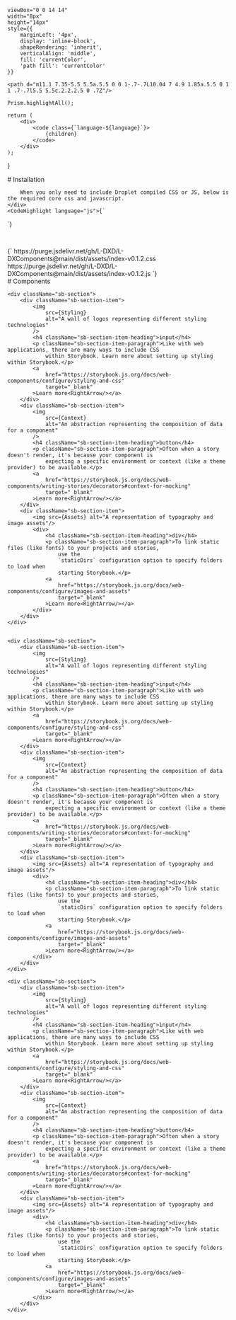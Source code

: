 



    viewBox="0 0 14 14"
    width="8px"
    height="14px"
    style={{
        marginLeft: '4px',
        display: 'inline-block',
        shapeRendering: 'inherit',
        verticalAlign: 'middle',
        fill: 'currentColor',
        'path fill': 'currentColor'
    }}
>
    <path d="m11.1 7.35-5.5 5.5a.5.5 0 0 1-.7-.7L10.04 7 4.9 1.85a.5.5 0 1 1 .7-.7l5.5 5.5c.2.2.2.5 0 .7Z"/>
</svg>


    Prism.highlightAll();

    return (
        <div>
            <code class={`language-${language}`}>
                {children}
            </code>
        </div>
    );
}



<Meta title="Configure your project"/>


<div className="sb-container">
    <div className='sb-section-title'>
        # Installation

        When you only need to include Droplet compiled CSS or JS, below is the required core css and javascript.
    </div>
    <CodeHighlight language="js">{`

<link href="https://cdn.jsdelivr.net/gh/L-DXD/L-DXComponents@main/dist/assets/index-v0.1.2.css" rel="stylesheet"/>
<script src="https://cdn.jsdelivr.net/gh/L-DXD/L-DXComponents@main/dist/assets/index-v0.1.2.js"></script>
`}</CodeHighlight>
    <pre className="prettyprint linenums">
    </pre>
    <CodeHighlight language="js">{`
https://purge.jsdelivr.net/gh/L-DXD/L-DXComponents@main/dist/assets/index-v0.1.2.css
https://purge.jsdelivr.net/gh/L-DXD/L-DXComponents@main/dist/assets/index-v0.1.2.js
`}</CodeHighlight>

</div>

<div className="sb-container">
    <div className='sb-section-title'>
        # Components
    </div>

    <div className="sb-section">
        <div className="sb-section-item">
            <img
                src={Styling}
                alt="A wall of logos representing different styling technologies"
            />
            <h4 className="sb-section-item-heading">input</h4>
            <p className="sb-section-item-paragraph">Like with web applications, there are many ways to include CSS
                within Storybook. Learn more about setting up styling within Storybook.</p>
            <a
                href="https://storybook.js.org/docs/web-components/configure/styling-and-css"
                target="_blank"
            >Learn more<RightArrow/></a>
        </div>
        <div className="sb-section-item">
            <img
                src={Context}
                alt="An abstraction representing the composition of data for a component"
            />
            <h4 className="sb-section-item-heading">button</h4>
            <p className="sb-section-item-paragraph">Often when a story doesn't render, it's because your component is
                expecting a specific environment or context (like a theme provider) to be available.</p>
            <a
                href="https://storybook.js.org/docs/web-components/writing-stories/decorators#context-for-mocking"
                target="_blank"
            >Learn more<RightArrow/></a>
        </div>
        <div className="sb-section-item">
            <img src={Assets} alt="A representation of typography and image assets"/>
            <div>
                <h4 className="sb-section-item-heading">div</h4>
                <p className="sb-section-item-paragraph">To link static files (like fonts) to your projects and stories,
                    use the
                    `staticDirs` configuration option to specify folders to load when
                    starting Storybook.</p>
                <a
                    href="https://storybook.js.org/docs/web-components/configure/images-and-assets"
                    target="_blank"
                >Learn more<RightArrow/></a>
            </div>
        </div>
    </div>


    <div className="sb-section">
        <div className="sb-section-item">
            <img
                src={Styling}
                alt="A wall of logos representing different styling technologies"
            />
            <h4 className="sb-section-item-heading">input</h4>
            <p className="sb-section-item-paragraph">Like with web applications, there are many ways to include CSS
                within Storybook. Learn more about setting up styling within Storybook.</p>
            <a
                href="https://storybook.js.org/docs/web-components/configure/styling-and-css"
                target="_blank"
            >Learn more<RightArrow/></a>
        </div>
        <div className="sb-section-item">
            <img
                src={Context}
                alt="An abstraction representing the composition of data for a component"
            />
            <h4 className="sb-section-item-heading">button</h4>
            <p className="sb-section-item-paragraph">Often when a story doesn't render, it's because your component is
                expecting a specific environment or context (like a theme provider) to be available.</p>
            <a
                href="https://storybook.js.org/docs/web-components/writing-stories/decorators#context-for-mocking"
                target="_blank"
            >Learn more<RightArrow/></a>
        </div>
        <div className="sb-section-item">
            <img src={Assets} alt="A representation of typography and image assets"/>
            <div>
                <h4 className="sb-section-item-heading">div</h4>
                <p className="sb-section-item-paragraph">To link static files (like fonts) to your projects and stories,
                    use the
                    `staticDirs` configuration option to specify folders to load when
                    starting Storybook.</p>
                <a
                    href="https://storybook.js.org/docs/web-components/configure/images-and-assets"
                    target="_blank"
                >Learn more<RightArrow/></a>
            </div>
        </div>
    </div>

    <div className="sb-section">
        <div className="sb-section-item">
            <img
                src={Styling}
                alt="A wall of logos representing different styling technologies"
            />
            <h4 className="sb-section-item-heading">input</h4>
            <p className="sb-section-item-paragraph">Like with web applications, there are many ways to include CSS
                within Storybook. Learn more about setting up styling within Storybook.</p>
            <a
                href="https://storybook.js.org/docs/web-components/configure/styling-and-css"
                target="_blank"
            >Learn more<RightArrow/></a>
        </div>
        <div className="sb-section-item">
            <img
                src={Context}
                alt="An abstraction representing the composition of data for a component"
            />
            <h4 className="sb-section-item-heading">button</h4>
            <p className="sb-section-item-paragraph">Often when a story doesn't render, it's because your component is
                expecting a specific environment or context (like a theme provider) to be available.</p>
            <a
                href="https://storybook.js.org/docs/web-components/writing-stories/decorators#context-for-mocking"
                target="_blank"
            >Learn more<RightArrow/></a>
        </div>
        <div className="sb-section-item">
            <img src={Assets} alt="A representation of typography and image assets"/>
            <div>
                <h4 className="sb-section-item-heading">div</h4>
                <p className="sb-section-item-paragraph">To link static files (like fonts) to your projects and stories,
                    use the
                    `staticDirs` configuration option to specify folders to load when
                    starting Storybook.</p>
                <a
                    href="https://storybook.js.org/docs/web-components/configure/images-and-assets"
                    target="_blank"
                >Learn more<RightArrow/></a>
            </div>
        </div>
    </div>
</div>


<style>
    {`
  .sb-container {
    margin-bottom: 48px;
  }

      .sb-section {
        width: 100%;
        display: flex;
        flex-direction: row;
        gap: 20px;
      }

      img {
        object-fit: cover;
      }

      .sb-section-title {
        margin-bottom: 32px;
      }

      .sb-section a:not(h1 a, h2 a, h3 a) {
        font-size: 14px;
      }

      .sb-section-item, .sb-grid-item {
        flex: 1;
        display: flex;
        flex-direction: column;
      }

      .sb-section-item-heading {
        padding-top: 20px !important;
        padding-bottom: 5px !important;
        margin: 0 !important;
      }
      .sb-section-item-paragraph {
        margin: 0;
        padding-bottom: 10px;
      }

      .sb-chevron {
        margin-left: 5px;
      }

      .sb-features-grid {
        display: grid;
        grid-template-columns: repeat(2, 1fr);
        grid-gap: 32px 20px;
      }

      .sb-socials {
        display: grid;
        grid-template-columns: repeat(4, 1fr);
      }

      .sb-socials p {
        margin-bottom: 10px;
      }

      .sb-explore-image {
        max-height: 32px;
        align-self: flex-start;
      }

      .sb-addon {
        width: 100%;
        display: flex;
        align-items: center;
        position: relative;
        background-color: #EEF3F8;
        border-radius: 5px;
        border: 1px solid rgba(0, 0, 0, 0.05);
        background: #EEF3F8;
        height: 180px;
        margin-bottom: 48px;
        overflow: hidden;
      }

      .sb-addon-text {
        padding-left: 48px;
        max-width: 240px;
      }

      .sb-addon-text h4 {
        padding-top: 0px;
      }

      .sb-addon-img {
        position: absolute;
        left: 345px;
        top: 0;
        height: 100%;
        width: 200%;
        overflow: hidden;
      }

      .sb-addon-img img {
        width: 650px;
        transform: rotate(-15deg);
        margin-left: 40px;
        margin-top: -72px;
        box-shadow: 0 0 1px rgba(255, 255, 255, 0);
        backface-visibility: hidden;
      }

      @media screen and (max-width: 800px) {
        .sb-addon-img {
          left: 300px;
        }
      }

      @media screen and (max-width: 600px) {
        .sb-section {
          flex-direction: column;
        }

        .sb-features-grid {
          grid-template-columns: repeat(1, 1fr);
        }

        .sb-socials {
          grid-template-columns: repeat(2, 1fr);
        }

        .sb-addon {
          height: 280px;
          align-items: flex-start;
          padding-top: 32px;
          overflow: hidden;
        }

        .sb-addon-text {
          padding-left: 24px;
        }

        .sb-addon-img {
          right: 0;
          left: 0;
          top: 130px;
          bottom: 0;
          overflow: hidden;
          height: auto;
          width: 124%;
        }

        .sb-addon-img img {
          width: 1200px;
          transform: rotate(-12deg);
          margin-left: 0;
          margin-top: 48px;
          margin-bottom: -40px;
          margin-left: -24px;
        }
      }


`}
</style>


